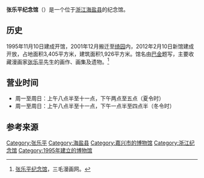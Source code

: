 '''张乐平纪念馆'''（{{lang-en|Memorial Hall of Zhang Leping}}）是一个位于[[浙江|浙江]][[海盐县|海盐县]]的纪念馆。

==历史==
1995年11月10日建成开馆，2001年12月搬迁至[[绮园|绮园]]内，2012年2月10日新馆建成开放，占地面积3,405平方米，建筑面积1,926平方米。馆名由[[巴金|巴金]]题写，主要收藏漫画家[[张乐平|张乐平]]先生的画作、画集及遗物。<ref>[http://www.sanmao.com.cn/message/newspaper/548zlpjng.html 张乐平纪念馆]，三毛漫画网。</ref>

==营业时间==
*周一至周日：上午八点半至十一点，下午两点至五点（夏令时）
*周一至周日：上午八点半至十一点，下午一点半至四点半（冬令时）

==参考来源==
{{reflist}}

[[Category:张乐平|Category:张乐平]]
[[Category:海盐县|Category:海盐县]]
[[Category:嘉兴市的博物馆|Category:嘉兴市的博物馆]]
[[Category:浙江纪念馆|Category:浙江纪念馆]]
[[Category:1995年建立的博物馆|Category:1995年建立的博物馆]]